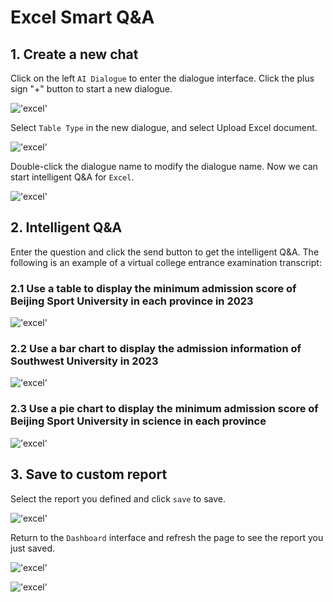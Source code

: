 # Excel Smart Q&A

## 1. Create a new chat

Click on the left `AI Dialogue` to enter the dialogue interface. Click the plus sign "+" button to start a new dialogue.

!['excel'](/image/AI-image/excel01.png)

Select `Table Type` in the new dialogue, and select Upload Excel document.

!['excel'](/image/AI-image/excel02.png)

Double-click the dialogue name to modify the dialogue name. Now we can start intelligent Q&A for `Excel`.

!['excel'](/image/AI-image/excel03.png)

## 2. Intelligent Q&A

Enter the question and click the send button to get the intelligent Q&A. The following is an example of a virtual college entrance examination transcript:

### 2.1 Use a table to display the minimum admission score of Beijing Sport University in each province in 2023

!['excel'](/image/AI-image/excel04.png)

### 2.2 Use a bar chart to display the admission information of Southwest University in 2023

!['excel'](/image/AI-image/excel05.png)

### 2.3 Use a pie chart to display the minimum admission score of Beijing Sport University in science in each province

!['excel'](/image/AI-image/excel06.png)

## 3. Save to custom report

Select the report you defined and click `save` to save.

!['excel'](/image/AI-image/excel07.png)

Return to the `Dashboard` interface and refresh the page to see the report you just saved.

!['excel'](/image/AI-image/excel.png)

!['excel'](/image/AI-image/excel08.png)